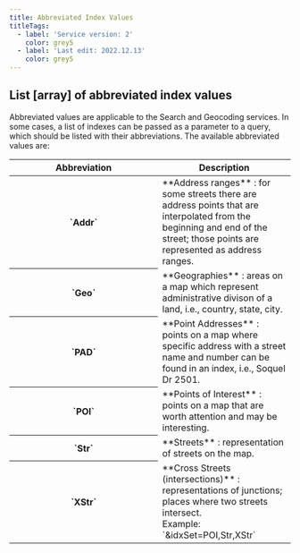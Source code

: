 ```yaml
---
title: Abbreviated Index Values
titleTags:
  - label: 'Service version: 2'
    color: grey5
  - label: 'Last edit: 2022.12.13'
    color: grey5
---
```


## List [array] of abbreviated index values

Abbreviated values are applicable to the Search and Geocoding services. In some cases, a list of indexes can be passed as a parameter to a query, which should be listed with their abbreviations. The available abbreviated values are:

<table>
  <thead>
    <tr>
      <th scope="col" style={{ fontSize: '1em' }} width="250px">Abbreviation</th>
      <th scope="col" style={{ fontSize: '1em' }}>Description</th>
    </tr>
  </thead>
  <tbody>
    <tr>
      <th>
         `Addr` 
      </th>
      <td>
         **Address ranges** : for some streets there are address points that
        are interpolated from the beginning and end of the street; those points
        are represented as address ranges.
      </td>
    </tr>
    <tr>
      <th>
         `Geo` 
      </th>
      <td>
         **Geographies** : areas on a map which represent administrative
        divison of a land, i.e., country, state, city.
      </td>
    </tr>
    <tr>
      <th>
         `PAD` 
      </th>
      <td>
         **Point Addresses** : points on a map where specific address with a
        street name and number can be found in an index, i.e., Soquel Dr 2501.
      </td>
    </tr>
    <tr>
      <th>
         `POI` 
      </th>
      <td>
         **Points of Interest** : points on a map that are worth attention and
        may be interesting.
      </td>
    </tr>
    <tr>
      <th>
         `Str` 
      </th>
      <td>
         **Streets** : representation of streets on the map.
      </td>
    </tr>
    <tr>
      <th>
         `XStr` 
      </th>
      <td>
         **Cross Streets (intersections)** : representations of junctions;
        places where two streets intersect.<br />
        Example:  `&idxSet=POI,Str,XStr` 
      </td>
    </tr>
  </tbody>
</table>  
